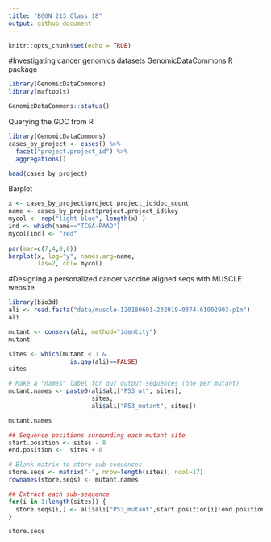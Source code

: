 ```yaml
---
title: "BGGN 213 Class 18"
output: github_document
---
```


```r
knitr::opts_chunk$set(echo = TRUE)
```
#Investigating cancer genomics datasets
GenomicDataCommons R package
```r
library(GenomicDataCommons)
library(maftools)
```
```r
GenomicDataCommons::status()
```
Querying the GDC from R
```r
library(GenomicDataCommons)
cases_by_project <- cases() %>%
  facet("project.project_id") %>%
  aggregations()

head(cases_by_project)
```
Barplot
```r
x <- cases_by_project$project.project_id$doc_count
name <- cases_by_project$project.project_id$key
mycol <- rep("light blue", length(x) )
ind <- which(name=="TCGA-PAAD")
mycol[ind] <- "red"
               
par(mar=c(7,4,0,0))
barplot(x, log="y", names.arg=name, 
        las=2, col= mycol)
```
#Designing a personalized cancer vaccine
aligned seqs with MUSCLE website
```r
library(bio3d)
ali <- read.fasta("data/muscle-I20180601-232019-0374-61002903-p1m")
ali
```

```r
mutant <- conserv(ali, method="identity")
mutant
```
```r
sites <- which(mutant < 1 & 
                 is.gap(ali)==FALSE)
sites
```
```r
# Make a "names" label for our output sequences (one per mutant)
mutant.names <- paste0(ali$ali["P53_wt", sites],
                       sites,
                       ali$ali["P53_mutant", sites])

mutant.names
```
```r
## Sequence positions surounding each mutant site
start.position <- sites - 8
end.position <-  sites + 8

# Blank matrix to store sub-sequences
store.seqs <- matrix("-", nrow=length(sites), ncol=17)
rownames(store.seqs) <- mutant.names

## Extract each sub-sequence
for(i in 1:length(sites)) {
  store.seqs[i,] <- ali$ali["P53_mutant",start.position[i]:end.position[i]]
}

store.seqs
```


